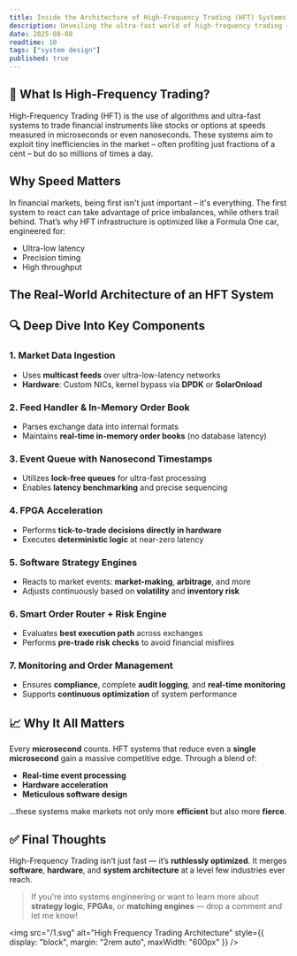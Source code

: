 ```yaml
---
title: Inside the Architecture of High-Frequency Trading (HFT) Systems
description: Unveiling the ultra-fast world of high-frequency trading — where every microsecond counts and systems are engineered for extreme speed.
date: 2025-08-08
readtime: 10
tags: ["system design"]
published: true
---
```





## 🚀 What Is High-Frequency Trading?
High-Frequency Trading (HFT) is the use of algorithms and ultra-fast systems to trade financial instruments like stocks or options at speeds measured in microseconds or even nanoseconds. These systems aim to exploit tiny inefficiencies in the market – often profiting just fractions of a cent – but do so millions of times a day.

## Why Speed Matters
In financial markets, being first isn't just important – it's everything. The first system to react can take advantage of price imbalances, while others trail behind. That’s why HFT infrastructure is optimized like a Formula One car, engineered for:
- Ultra-low latency
- Precision timing
- High throughput

## The Real-World Architecture of an HFT System

## 🔍 Deep Dive Into Key Components

### 1. Market Data Ingestion
- Uses **multicast feeds** over ultra-low-latency networks  
- **Hardware**: Custom NICs, kernel bypass via **DPDK** or **SolarOnload**


### 2. Feed Handler & In-Memory Order Book
- Parses exchange data into internal formats  
- Maintains **real-time in-memory order books** (no database latency)


### 3. Event Queue with Nanosecond Timestamps
- Utilizes **lock-free queues** for ultra-fast processing  
- Enables **latency benchmarking** and precise sequencing


### 4. FPGA Acceleration
- Performs **tick-to-trade decisions directly in hardware**  
- Executes **deterministic logic** at near-zero latency


### 5. Software Strategy Engines
- Reacts to market events: **market-making**, **arbitrage**, and more  
- Adjusts continuously based on **volatility** and **inventory risk**


### 6. Smart Order Router + Risk Engine
- Evaluates **best execution path** across exchanges  
- Performs **pre-trade risk checks** to avoid financial misfires


### 7. Monitoring and Order Management
- Ensures **compliance**, complete **audit logging**, and **real-time monitoring**  
- Supports **continuous optimization** of system performance


## 📈 Why It All Matters

Every **microsecond** counts. HFT systems that reduce even a **single microsecond** gain a massive competitive edge.
Through a blend of:
- **Real-time event processing**
- **Hardware acceleration**
- **Meticulous software design**

...these systems make markets not only more **efficient** but also more **fierce**.

## ✅ Final Thoughts

High-Frequency Trading isn’t just fast — it’s **ruthlessly optimized**. It merges **software**, **hardware**, and **system architecture** at a level few industries ever reach.

> If you're into systems engineering or want to learn more about **strategy logic**, **FPGAs**, or **matching engines** — drop a comment and let me know!


<img
  src="/1.svg"
  alt="High Frequency Trading Architecture"
  style={{ display: "block", margin: "2rem auto", maxWidth: "600px" }}
/>
